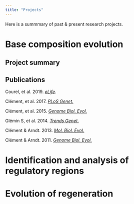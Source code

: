 ```yaml
---
title: "Projects"
---
```


Here is a summmary of past & present research projects.

# Base composition evolution

## Project summary

## Publications

Courel, et al. 2019. [*eLife*](https://elifesciences.org/articles/49708).

Clément, et al. 2017. [*PLoS Genet.*](https://journals.plos.org/plosgenetics/article?id=10.1371/journal.pgen.1006799)

Clément, et al. 2015. [*Genome Biol. Evol.*](https://academic.oup.com/gbe/article/7/1/336/602228)

Glémin S, et al. 2014. [*Trends Genet.*](https://www.cell.com/article/S0168-9525(14)00080-8/abstract)

Clément & Arndt. 2013. [*Mol. Biol. Evol.*](https://academic.oup.com/mbe/article/30/12/2612/1013325)

Clément & Arndt. 2011. [*Genome Biol. Evol.*](https://academic.oup.com/gbe/article/doi/10.1093/gbe/evr011/576954)


# Identification and analysis of regulatory regions

# Evolution of regeneration
